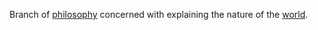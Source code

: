<noinclude>{{Subpages}}</noinclude>
Branch of [[philosophy]] concerned with explaining the nature of the [[world]].